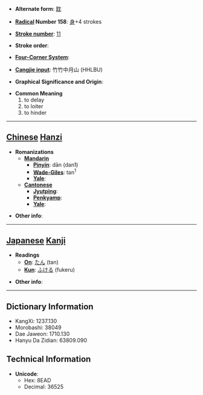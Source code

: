 * '''Alternate form''': [[耽]]

* '''[[Wiktionary:Chinese radical index| Radical]] Number 158''': [[Wiktionary:Chinese radical index 身|身]]+4 strokes

* '''[[Wiktionary:Chinese total strokes index|Stroke number]]''': [[Wiktionary:Chinese total strokes index 11|11]]

* '''Stroke order''': 

* '''[[Wiktionary:Chinese four corner index|Four-Corner System]]''': 

* '''[[Wiktionary:Chinese Cangjie index|Cangjie input]]''': 竹竹中月山 (HHLBU)

* '''Graphical Significance and Origin''': 

* '''Common Meaning'''
*#to delay
*# to loiter
*# to hinder


----

== [[Chinese]] [[Hanzi]] ==

* '''Romanizations'''
** '''[[Mandarin]]'''
*** '''[[Pinyin]]''': dān (dan1)
*** '''[[Wade-Giles]]''': tan<sup>1</sup>
*** '''[[Yale]]''': 
** '''[[Cantonese]]'''
*** '''[[Jyutping]]''':
*** '''[[Penkyamp]]''': 
*** '''[[Yale]]''': 

* '''Other info''': 

----

== [[Japanese]] [[Kanji]] ==

* '''Readings'''
** '''[[On]]''': [[たん]] (tan)
** '''[[Kun]]''': [[ふける]] (fukeru)

* '''Other info''':  

----

== Dictionary Information ==

* KangXi: 1237.130
* Morobashi: 38049
* Dae Jaweon: 1710.130
* Hanyu Da Zidian: 63809.090

== Technical Information ==

* '''Unicode''':
** Hex: 8EAD
** Decimal: 36525